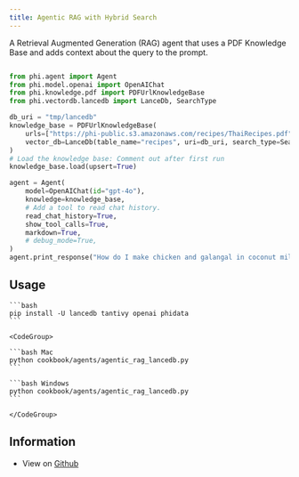 ```yaml
---
title: Agentic RAG with Hybrid Search
---
```


A Retrieval Augmented Generation (RAG) agent that uses a PDF Knowledge Base and adds context about the query to the prompt.

```python

from phi.agent import Agent
from phi.model.openai import OpenAIChat
from phi.knowledge.pdf import PDFUrlKnowledgeBase
from phi.vectordb.lancedb import LanceDb, SearchType

db_uri = "tmp/lancedb"
knowledge_base = PDFUrlKnowledgeBase(
    urls=["https://phi-public.s3.amazonaws.com/recipes/ThaiRecipes.pdf"],
    vector_db=LanceDb(table_name="recipes", uri=db_uri, search_type=SearchType.vector),
)
# Load the knowledge base: Comment out after first run
knowledge_base.load(upsert=True)

agent = Agent(
    model=OpenAIChat(id="gpt-4o"),
    knowledge=knowledge_base,
    # Add a tool to read chat history.
    read_chat_history=True,
    show_tool_calls=True,
    markdown=True,
    # debug_mode=True,
)
agent.print_response("How do I make chicken and galangal in coconut milk soup", stream=True)

```

## Usage

<Steps>
  <Snippet file="create-venv-step.mdx" />

  <Snippet file="run-pgvector-step.mdx" />

  <Step title="Install libraries">

    ```bash
    pip install -U lancedb tantivy openai phidata
    ```

  </Step>

  <Step title="Run the agent">

    <CodeGroup>

    ```bash Mac
    python cookbook/agents/agentic_rag_lancedb.py
    ```

    ```bash Windows
    python cookbook/agents/agentic_rag_lancedb.py
    ```

    </CodeGroup>

  </Step>

</Steps>

## Information

- View on [Github](https://github.com/phidatahq/phidata/tree/main/cookbook/agents/agentic_rag_lancedb.py)
